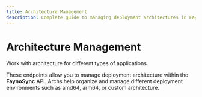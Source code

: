 ```yaml
---
title: Architecture Management
description: Complete guide to managing deployment architectures in FaynoSync API including AMD64, ARM64, and custom architectures
---
```

# Architecture Management

Work with architecture for different types of applications.

These endpoints allow you to manage deployment architecture within the **FaynoSync** API. Archs help organize and manage different deployment environments such as amd64, arm64, or custom architecture.